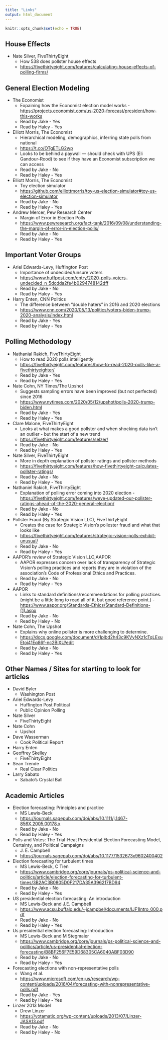 ```yaml
---
title: "Links"
output: html_document
---
```


```r
knitr::opts_chunk$set(echo = TRUE)
```

## House Effects
* Nate Silver, FiveThirtyEight
    - How 538 does pollster house effects
    - <https://fivethirtyeight.com/features/calculating-house-effects-of-polling-firms/>

## General Election Modeling
* The Economist
    - Expaining how the Economist election model works
    -<https://projects.economist.com/us-2020-forecast/president/how-this-works>
    - Read by Jake - Yes
    - Read by Haley - Yes    
* Elliott Morris, The Economist
    - Hierarchical modeling, demographics, inferring state polls from national
    - <https://t.co/OTgETLG2wp>
    - Looks to be behind a paywall --- should check with UPS (Eli Gandour-Rood) to see if they have an Economist subscription we can access
    - Read by Jake - No
    - Read by Haley - Yes
* Elliott Morris, The Economist
  - Toy election simulator
  - <https://github.com/elliottmorris/toy-us-election-simulator#toy-us-election-simulator>
  - Read by Jake - No
  - Read by Haley - Yes
* Andrew Mercer, Pew Research Center
  - Margin of Error in Election Polls
  - <https://www.pewresearch.org/fact-tank/2016/09/08/understanding-the-margin-of-error-in-election-polls/>
  - Read by Jake - No
  - Read by Haley - Yes

## Important Voter Groups 
* Ariel Edwards-Levy, Huffington Post
  - Importance of undecided/unsure voters
  - <https://www.huffpost.com/entry/2020-polls-voters-undecided_n_5dcdda2fe4b0294748142dff>
  - Read by Jake - No
  - Read by Haley - Yes  
* Harry Enten, CNN Politics
  - The difference between "double haters" in 2016 and 2020 elections
  - <https://www.cnn.com/2020/05/13/politics/voters-biden-trump-2020-analysis/index.html>
  - Read by Jake - Yes
  - Read by Haley - Yes

## Polling Methodology
* Nathanial Rakich, FiveThirtyEight
  - How to read 2020 polls intelligently
  - <https://fivethirtyeight.com/features/how-to-read-2020-polls-like-a-fivethirtyeighter/>
  - Read by Jake - Yes
  - Read by Haley - Yes
* Nate Cohn, NY Times/The Upshot
  - Suggests sampling errors have been improved (but not perfected) since 2016
  - <https://www.nytimes.com/2020/05/12/upshot/polls-2020-trump-biden.html>
  - Read by Jake - Yes
  - Read by Haley - Yes
* Clare Malone, FiveThirtyEight
  - Looks at what makes a good pollster and when shocking data isn't an outlier - but the start of a new trend
  - <https://fivethirtyeight.com/features/selzer/>
  - Read by Jake - No
  - Read by Haley - Yes
* Nate Silver, FiveThirtyEight 
  - More in depth explanation of pollster ratings and pollster methods
  - <https://fivethirtyeight.com/features/how-fivethirtyeight-calculates-pollster-ratings/>
  - Read by Jake - No
  - Read by Haley - Yes
* Nathaniel Rakich, FiveThirtyEight
  - Explanation of polling error coming into 2020 election 
  -<https://fivethirtyeight.com/features/weve-updated-our-pollster-ratings-ahead-of-the-2020-general-election/>
  - Read by Jake - No
  - Read by Haley - Yes  
* Pollster Fraud (By Strategic Vision LLC), FiveThirtyEight
  - Creates the case for Strategic Vision's pollester fraud and what that looks like
  - <https://fivethirtyeight.com/features/strategic-vision-polls-exhibit-unusual/>
  - Read by Jake - No
  - Read by Haley - Yes
* AAPOR's review of Strategic Vision LLC,AAPOR
  - AAPOR expresses concern over lack of transparency of Strategic Vision's polling practices and reports they are in violation of the association’s Code of Professional Ethics and Practices.
  - Read by Jake - No
  - Read by Haley - Yes
* AAPOR
  - Links to standard definitions/recommendations for polling practices. (might be a little long to read all of it, but good reference point.)
  -<https://www.aapor.org/Standards-Ethics/Standard-Definitions-(1).aspx>
  - Read by Jake - No
  - Read by Haley - No   
* Nate Cohn, The Upshot
  - Explains why online pollster is more challenging to determine. 
  - <https://docs.google.com/document/d/1plbd2h43c9KVyNXz1cTqLExuEtoi41Eq86f-nc2BiXU/edit>
  - Read by Jake - No
  - Read by Haley - Yes
  

## Other Names / Sites for starting to look for articles
* David Byler
    - Washington Post
* Ariel Edwards-Levy
    - Huffington Post Political
    - Public Opinion Polling
* Nate Silver
    - FiveThirtyEight
* Nate Cohn
    - Upshot
* Dave Wasserman
    - Cook Political Report
* Harry Enten
* Geoffrey Skelley
    - FiveThirtyEight
* Sean Trende
    - Real Clear Politics
* Larry Sabato
    - Sabato's Crystal Ball
    
    
    
    
## Academic Articles
* Election forecasting: Principles and practice
    - MS Lewis-Beck
    - <https://journals.sagepub.com/doi/abs/10.1111/j.1467-856X.2005.00178.x>
  - Read by Jake - No
  - Read by Haley - Yes
* Polls and Votes: The Trial-Heat Presidential Election Forecasting Model, Certainty, and Political Campaigns
    - J. E. Campbell
    - <https://journals.sagepub.com/doi/abs/10.1177/1532673x9602400402>
* Election forecasting for turbulent times
    - MS Lewis-Beck, C Tien
    - <https://www.cambridge.org/core/journals/ps-political-science-and-politics/article/election-forecasting-for-turbulent-times/3B2AC3B0805D0F217DA35A396217BD94>
  - Read by Jake - No
  - Read by Haley - Yes
* US presidential election forecasting: An introduction
    - MS Lewis-Beck and J.E. Campbell
    - <https://www.acsu.buffalo.edu/~jcampbel/documents/IJF1Intro_000.pdf>
  - Read by Jake - No
  - Read by Haley - Yes
* Us presidential election forecasting: Introduction
    - MS Lewis-Beck and M Stegmaier
    - <https://www.cambridge.org/core/journals/ps-political-science-and-politics/article/us-presidential-election-forecasting/B8BF256F7E59D68305CA6040ABF03D90>
  - Read by Jake - No
  - Read by Haley - Yes
* Forecasting elections with non-representative polls
  - Wang et al.
  - <https://www.microsoft.com/en-us/research/wp-content/uploads/2016/04/forecasting-with-nonrepresentative-polls.pdf>
  - Read by Jake - Yes
  - Read by Haley - Yes
* Linzer 2013 Model
  - Drew Linzer
  - <https://votamatic.org/wp-content/uploads/2013/07/Linzer-JASA13.pdf>
  - Read by Jake - No
  - Read by Haley - No
  
  

